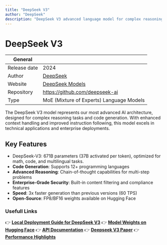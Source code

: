 ```yaml
---
title: "DeepSeek V3"
author: "DeepSeek"
description: "DeepSeek V3 advanced language model for complex reasoning and code generation, featuring 8K context window and multi-task capabilities."
---
```


# DeepSeek V3

| General        |                                                                  |
| -------------- | ---------------------------------------------------------------- |
| Release date   | 2024                                                             |
| Author         | [DeepSeek](https://www.deepseek.com)                             |
| Website        | [DeepSeek Models](https://www.deepseek.com/models)               |
| Repository     | https://github.com/deepseek-ai                                   |
| Type           | MoE (Mixture of Experts) Language Models                         |

The DeepSeek V3 model represents our most advanced AI architecture, designed for complex reasoning tasks and code generation. With enhanced context handling and improved instruction following, this model excels in technical applications and enterprise deployments.

## Key Features
- DeepSeek-V3: 671B parameters (37B activated per token), optimized for math, code, and multilingual tasks.
- **Code Generation**: Supports 12+ programming languages
- **Advanced Reasoning**: Chain-of-thought capabilities for multi-step problems
- **Enterprise-Grade Security**: Built-in content filtering and compliance features
- **Speed**: 3x faster generation than previous versions (60 TPS)
- **Open-Source**: FP8/BF16 weights available on Hugging Face

### Usefull Links
👉 [**Local Deployment Guide for DeepSeek V3**](https://www.deepseekv3.com/en/blog/deepseek-deploy-guide)
👉 [**Model Weights on Hugging Face**](https://huggingface.co/deepseek-ai)
👉 [**API Documentation**](https://api-docs.deepseek.com/)
👉 [**Deepseek V3 Paper**](https://github.com/deepseek-ai/DeepSeek-V3/blob/main/DeepSeek_V3.pdf)
👉 [**Performance Highlights**](https://github.com/deepseek-ai/DeepSeek-V3)
